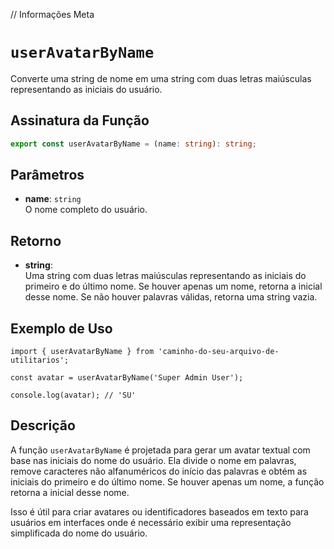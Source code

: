 
// Informações Meta
<Meta title="Functions/userAvatarByName" />

# `userAvatarByName`

Converte uma string de nome em uma string com duas letras maiúsculas representando as iniciais do usuário.

## Assinatura da Função

```typescript
export const userAvatarByName = (name: string): string;
```

## Parâmetros

- **name**: `string`  
  O nome completo do usuário.

## Retorno

- **string**:  
  Uma string com duas letras maiúsculas representando as iniciais do primeiro e do último nome. Se houver apenas um nome, retorna a inicial desse nome. Se não houver palavras válidas, retorna uma string vazia.

## Exemplo de Uso

```tsx
import { userAvatarByName } from 'caminho-do-seu-arquivo-de-utilitarios';

const avatar = userAvatarByName('Super Admin User');

console.log(avatar); // 'SU'
```

## Descrição

A função `userAvatarByName` é projetada para gerar um avatar textual com base nas iniciais do nome do usuário. Ela divide o nome em palavras, remove caracteres não alfanuméricos do início das palavras e obtém as iniciais do primeiro e do último nome. Se houver apenas um nome, a função retorna a inicial desse nome.

Isso é útil para criar avatares ou identificadores baseados em texto para usuários em interfaces onde é necessário exibir uma representação simplificada do nome do usuário.